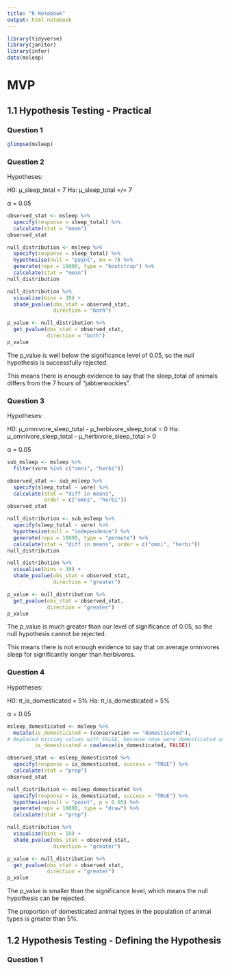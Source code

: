```yaml
---
title: "R Notebook"
output: html_notebook
---
```


```r
library(tidyverse)
library(janitor)
library(infer)
data(msleep)
```

# MVP

## 1.1 Hypothesis Testing - Practical

### Question 1

```r
glimpse(msleep)
```
 
### Question 2

Hypotheses:

H0: µ_sleep_total = 7
Ha: µ_sleep_total =/= 7

α = 0.05

```r
observed_stat <- msleep %>% 
  specify(response = sleep_total) %>% 
  calculate(stat = "mean")
observed_stat
```

```r
null_distribution <- msleep %>% 
  specify(response = sleep_total) %>% 
  hypothesise(null = "point", mu = 7) %>% 
  generate(reps = 10000, type = "bootstrap") %>% 
  calculate(stat = "mean")
null_distribution
```

```r
null_distribution %>% 
  visualise(bins = 30) +
  shade_pvalue(obs_stat = observed_stat,
               direction = "both")
```

```r
p_value <- null_distribution %>% 
  get_pvalue(obs_stat = observed_stat,
             direction = "both")
p_value
```

The p_value is well below the significance level of 0.05, so the null hypothesis
is successfully rejected.

This means there is enough evidence to say that the sleep_total of animals 
differs from the 7 hours of "jabberwockies".

### Question 3

Hypotheses:

H0: µ_omnivore_sleep_total - µ_herbivore_sleep_total = 0
Ha: µ_omnivore_sleep_total - µ_herbivore_sleep_total > 0

α = 0.05

```r
sub_msleep <- msleep %>% 
  filter(vore %in% c("omni", "herbi"))
```

```r
observed_stat <- sub_msleep %>% 
  specify(sleep_total ~ vore) %>% 
  calculate(stat = "diff in means",
            order = c("omni", "herbi"))
observed_stat
```

```r
null_distribution <- sub_msleep %>% 
  specify(sleep_total ~ vore) %>% 
  hypothesize(null = "independence") %>% 
  generate(reps = 10000, type = "permute") %>% 
  calculate(stat = "diff in means", order = c("omni", "herbi")) 
null_distribution
```

```r
null_distribution %>% 
  visualise(bins = 30) +
  shade_pvalue(obs_stat = observed_stat,
               direction = "greater")
```

```r
p_value <- null_distribution %>% 
  get_pvalue(obs_stat = observed_stat,
             direction = "greater")
p_value
```

The p_value is much greater than our level of significance of 0.05, so the null 
hypothesis cannot be rejected. 

This means there is not enough evidence to say that on average omnivores sleep 
for significantly longer than herbivores.

### Question 4

Hypotheses:

H0: π_is_domesticated = 5%
Ha: π_is_domesticated > 5%

α = 0.05

```r
msleep_domesticated <- msleep %>% 
  mutate(is_domesticated = (conservation == "domesticated"),
# Replaced missing values with FALSE, because none were domesticated animals
         is_domesticated = coalesce(is_domesticated, FALSE))
```

```r
observed_stat <- msleep_domesticated %>% 
  specify(response = is_domesticated, success = "TRUE") %>% 
  calculate(stat = "prop")
observed_stat
```

```r
null_distribution <- msleep_domesticated %>% 
  specify(response = is_domesticated, success = "TRUE") %>% 
  hypothesise(null = "point", p = 0.05) %>% 
  generate(reps = 10000, type = "draw") %>% 
  calculate(stat = "prop")
```

```r
null_distribution %>% 
  visualise(bins = 10) +
  shade_pvalue(obs_stat = observed_stat,
               direction = "greater")
```

```r
p_value <- null_distribution %>% 
  get_pvalue(obs_stat = observed_stat,
             direction = "greater")
p_value
```

The p_value is smaller than the significance level, which means the null 
hypothesis can be rejected. 

The proportion of domesticated animal types in the population of animal types is
greater than 5%.

## 1.2 Hypothesis Testing - Defining the Hypothesis

### Question 1

